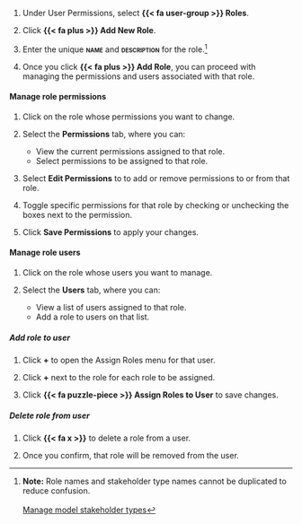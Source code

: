 1. Under User Permissions, select **{{< fa user-group >}} Roles**.

1. Click **{{< fa plus >}} Add New Role**. 

1. Enter the unique **[name]{.smallcaps}** and **[description]{.smallcaps}** for the role.^[**Note:** Role names and stakeholder type names cannot be duplicated to reduce confusion.<br><br>[Manage model stakeholder types](manage-model-stakeholder-types.qmd)]

1. Once you click **{{< fa plus >}} Add Role**, you can proceed with managing the permissions and users associated with that role.

#### Manage role permissions

1. Click on the role whose permissions you want to change.

1. Select the **Permissions** tab, where you can: 

      - View the current permissions assigned to that role.
      - Select permissions to be assigned to that role.

1. Select **Edit Permissions** to to add or remove permissions to or from that role. 

1. Toggle specific permissions for that role by checking or unchecking the boxes next to the permission. 

1. Click **Save Permissions** to apply your changes. 

#### Manage role users

1. Click on the role whose users you want to manage.

1. Select the **Users** tab, where you can:

      - View a list of users assigned to that role.
      - Add a role to users on that list.

##### Add role to user

   1. Click **+** to open the Assign Roles menu for that user. 

   1. Click **+** next to the role for each role to be assigned.  

   1. Click **{{< fa puzzle-piece >}} Assign Roles to User** to save changes.

##### Delete role from user

1. Click **{{< fa x >}}** to delete a role from a user.

1. Once you confirm, that role will be removed from the user.